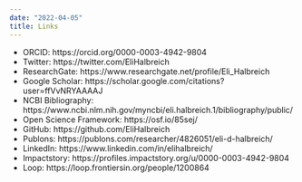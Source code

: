 ```yaml
---
date: "2022-04-05"
title: Links
---
```


* ORCID: https://orcid.org/0000-0003-4942-9804
* Twitter: https://twitter.com/EliHalbreich
* ResearchGate: https://www.researchgate.net/profile/Eli_Halbreich
* Google Scholar: https://scholar.google.com/citations?user=ffVvNRYAAAAJ
* NCBI Bibliography: https://www.ncbi.nlm.nih.gov/myncbi/eli.halbreich.1/bibliography/public/
* Open Science Framework: https://osf.io/85sej/
* GitHub: https://github.com/EliHalbreich
* Publons: https://publons.com/researcher/4826051/eli-d-halbreich/
* LinkedIn: https://www.linkedin.com/in/elihalbreich/
* Impactstory: https://profiles.impactstory.org/u/0000-0003-4942-9804
* Loop: https://loop.frontiersin.org/people/1200864
